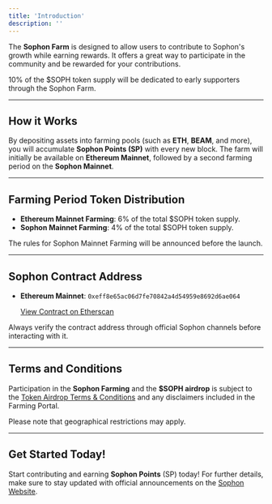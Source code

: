 ```yaml
---
title: 'Introduction'
description: ''
---
```


The **Sophon Farm** is designed to allow users to contribute to Sophon's growth while earning rewards. It offers a great way to participate in the community and be rewarded for your contributions.

<Info>10% of the $SOPH token supply will be dedicated to early supporters through the Sophon Farm.</Info>

---

## How it Works

By depositing assets into farming pools (such as **ETH**, **BEAM**, and more), you will accumulate **Sophon Points (SP)** with every new block. The farm will initially be available on **Ethereum Mainnet**, followed by a second farming period on the **Sophon Mainnet**.

---

## Farming Period Token Distribution

- **Ethereum Mainnet Farming**: 6% of the total $SOPH token supply.
- **Sophon Mainnet Farming**: 4% of the total $SOPH token supply.

<Note>The rules for Sophon Mainnet Farming will be announced before the launch.</Note>

---

## Sophon Contract Address

- **Ethereum Mainnet**: `0xeff8e65ac06d7fe70842a4d54959e8692d6ae064`

  [View Contract on Etherscan](https://etherscan.io/address/0xeff8e65ac06d7fe70842a4d54959e8692d6ae064)

<Note>Always verify the contract address through official Sophon channels before interacting with it.</Note>

---

## Terms and Conditions

Participation in the **Sophon Farming** and the **$SOPH airdrop** is subject to the [Token Airdrop Terms & Conditions](#) and any disclaimers included in the Farming Portal.

<Warning>Please note that geographical restrictions may apply.</Warning>

---

## Get Started Today!

Start contributing and earning **Sophon Points** (SP) today! For further details, make sure to stay updated with official announcements on the [Sophon Website](#).
